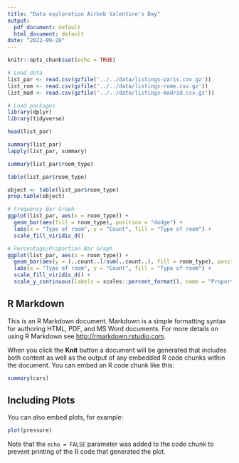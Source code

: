 ```yaml
---
title: "Data exploration Airbnb Valentine's Day"
output:
  pdf_document: default
  html_document: default
date: "2022-09-28"
---
```


```r
knitr::opts_chunk$set(echo = TRUE)
```

```r
# Load data
list_par <- read.csv(gzfile('../../data/listings-paris.csv.gz'))
list_rom <- read.csv(gzfile('../../data/listings-rome.csv.gz')) 
list_mad <- read.csv(gzfile('../../data/listings-madrid.csv.gz'))
```

```r
# Load packages
library(dplyr)
library(tidyverse)
```

```r
head(list_par)
```

```r
summary(list_par)
lapply(list_par, summary)
```

```r
summary(list_par$room_type)
```

```r
table(list_par$room_type)

object <- table(list_par$room_type)
prop.table(object)
```

```r
# Frequency Bar Graph
ggplot(list_par, aes(x = room_type)) +
  geom_bar(aes(fill = room_type), position = "dodge") +
  labs(x = "Type of room", y = "Count", fill = "Type of room") +
  scale_fill_viridis_d()
```


```r
# Percentage/Proportion Bar Graph
ggplot(list_par, aes(x = room_type)) +
  geom_bar(aes(y = (..count..)/sum(..count..), fill = room_type), position = "dodge") +
  labs(x = "Type of room", y = "Count", fill = "Type of room") +
  scale_fill_viridis_d() +
  scale_y_continuous(labels = scales::percent_format(), name = "Proportion")
```

## R Markdown

This is an R Markdown document. Markdown is a simple formatting syntax for authoring HTML, PDF, and MS Word documents. For more details on using R Markdown see <http://rmarkdown.rstudio.com>.

When you click the **Knit** button a document will be generated that includes both content as well as the output of any embedded R code chunks within the document. You can embed an R code chunk like this:

```r
summary(cars)
```

## Including Plots

You can also embed plots, for example:

```r
plot(pressure)
```

Note that the `echo = FALSE` parameter was added to the code chunk to prevent printing of the R code that generated the plot.
